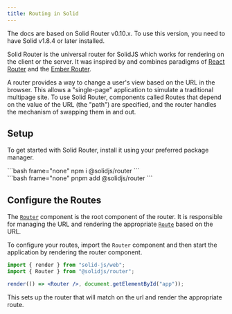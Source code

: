 ```yaml
---
title: Routing in Solid
---
```


<Callout title="Prerequisites">
	The docs are based on Solid Router v0.10.x.
	To use this version, you need to have Solid v1.8.4 or later installed.
</Callout>

Solid Router is the universal router for SolidJS which works for rendering on the client or the server.
It was inspired by and combines paradigms of [React Router](https://reactrouter.com/en/main) and the [Ember Router](https://guides.emberjs.com/release/routing/).

A router provides a way to change a user's view based on the URL in the browser.
This allows a "single-page" application to simulate a traditional multipage site.
To use Solid Router, components called Routes that depend on the value of the URL (the "path") are specified, and the router handles the mechanism of swapping them in and out.

## Setup

To get started with Solid Router, install it using your preferred package manager.

<TabsCodeBlocks>
<div id="npm">
```bash frame="none"
npm i @solidjs/router
```
</div>

<div id="pnpm">
```bash frame="none"
pnpm add @solidjs/router
```
</div>
</TabsCodeBlocks>

## Configure the Routes

The [`Router`](/reference/solid-router/components/router) component is the root component of the router.
It is responsible for managing the URL and rendering the appropriate [`Route`](/reference/solid-router/components/route) based on the URL.

To configure your routes, import the `Router` component and then start the application by rendering the router component.

```jsx
import { render } from "solid-js/web";
import { Router } from "@solidjs/router";

render(() => <Router />, document.getElementById("app"));
```

This sets up the router that will match on the url and render the appropriate route.